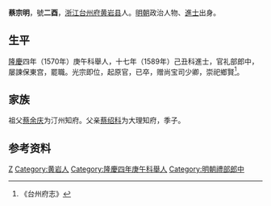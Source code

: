 '''蔡宗明'''，號'''二酉'''，[[浙江|浙江]][[台州府|台州府]][[黄岩县|黄岩县]]人。[[明朝|明朝]]政治人物、[[進士|進士]]出身。

== 生平 ==
[[隆庆_(明朝)|隆慶]]四年（1570年）庚午科舉人，十七年（1589年）己丑科進士，官礼部郎中，屡諫保東宫，罷職。光宗即位，起原官，已卒，赠尚宝司少卿，崇祀鄉賢<ref>《台州府志》</ref>。

== 家族 ==
祖父[[蔡余庆|蔡余庆]]为汀州知府。父亲[[蔡绍科|蔡绍科]]为大理知府，季子。

== 参考资料 ==
{{reflist}}

{{萬曆十七年己丑科殿試金榜}}

{{Authority control}}

{{DEFAULTSORT:Cai蔡}}
[[Category:蔡姓|Z]]
[[Category:黄岩人|Category:黄岩人]]
[[Category:隆慶四年庚午科舉人|Category:隆慶四年庚午科舉人]]
[[Category:明朝禮部郎中|Category:明朝禮部郎中]]


{{明朝人物小作品}}